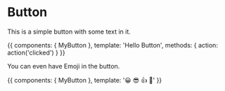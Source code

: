 
<Meta title="MDX|Button" component={MyButton} />

# Button

<Props of={MyButton} />

This is a simple button with some text in it.

<Preview>
  <Story name="With Text">
    {{
      components: { MyButton },
      template: '<my-button @click="action">Hello Button</my-button>',
      methods: { action: action('clicked') }
    }}
  </Story>
</Preview>

You can even have Emoji in the button.

<Preview>
  <Story name="With Some Emoji">
    {{
      components: { MyButton },
      template: '<my-button>😀 😎 👍 💯</my-button>'
    }}
  </Story>
</Preview>
